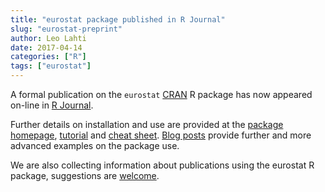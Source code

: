 ```yaml
---
title: "eurostat package published in R Journal"
slug: "eurostat-preprint"
author: Leo Lahti
date: 2017-04-14
categories: ["R"]
tags: ["eurostat"]
---
```




A formal publication on the `eurostat` [CRAN](http://cran.r-project.org/) R package has now appeared on-line in [R Journal](https://journal.r-project.org/archive/2017/RJ-2017-019/index.html).

Further details on installation and use are provided at the [package homepage](http://ropengov.github.io/eurostat), [tutorial](http://ropengov.github.io/eurostat/articles/eurostat_tutorial.html) and [cheat sheet](https://github.com/rstudio/cheatsheets/raw/master/source/pdfs/eurostat_cheatsheet.pdf). [Blog posts](http://ropengov.github.io/eurostat/articles/blogposts.html) provide further and more advanced examples on the package use.

We are also collecting information about publications using the eurostat R package, suggestions are [welcome](http://ropengov.github.io/eurostat/articles/publications.html).

